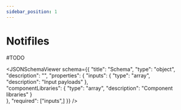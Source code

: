 ```yaml
---
sidebar_position: 1
---
```



# Notifiles

#TODO

<JSONSchemaViewer schema={{
    "title": "Schema",
    "type": "object",
    "description": "",
    "properties": {
        "inputs": {
            "type": "array",                
            "description": "Input payloads"
        },            
        "componentLibraries": {
            "type": "array",
            "description": "Component libraries"
        }    		
    },
    "required": ["inputs",]
}} />
